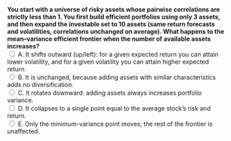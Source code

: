 ::: {.question-block}
<form onsubmit="event.preventDefault(); checkAnswer('module2_mcq_q76')" data-correct-answer="A">
<strong style="display: block;">
You start with a universe of risky assets whose pairwise correlations are strictly less than 1.  You first build efficient portfolios using only 3 assets, and then expand the investable set to 10 assets (same return forecasts and volatilities, correlations unchanged on average). What happens to the mean–variance efficient frontier when the number of available assets increases?
</strong>
<label><input type="radio" name="module2_mcq_q76" value="A"> A. It shifts outward (up/left): for a given expected return you can attain lower volatility, and for a given volatility you can attain higher expected return.</label><br>
<label><input type="radio" name="module2_mcq_q76" value="B"> B. It is unchanged, because adding assets with similar characteristics adds no diversification.</label><br>
<label><input type="radio" name="module2_mcq_q76" value="C"> C. It rotates downward: adding assets always increases portfolio variance.</label><br>
<label><input type="radio" name="module2_mcq_q76" value="D"> D. It collapses to a single point equal to the average stock’s risk and return.</label><br>
<label><input type="radio" name="module2_mcq_q76" value="E"> E. Only the minimum-variance point moves; the rest of the frontier is unaffected.</label><br>
</form>
<div id="feedback-module2_mcq_q76" class="feedback" data-status="" style="display:none;">
✅ Correct: A. With imperfect correlations, more assets create more combinations that lower variance via diversification. 
For equal-weighted intuition: \( \mathrm{Var}(R_p) \approx \tfrac{1}{N}\,\overline{\sigma^2} + \left(1-\tfrac{1}{N}\right)\overline{\mathrm{Cov}} \). 
As \(N\) increases, the \(1/N\) term shrinks and the minimum variance falls; the attainable set expands so the efficient frontier moves outward. 
If correlations were all 1 (or you only add perfect duplicates), there would be little or no improvement.
</div>
:::
